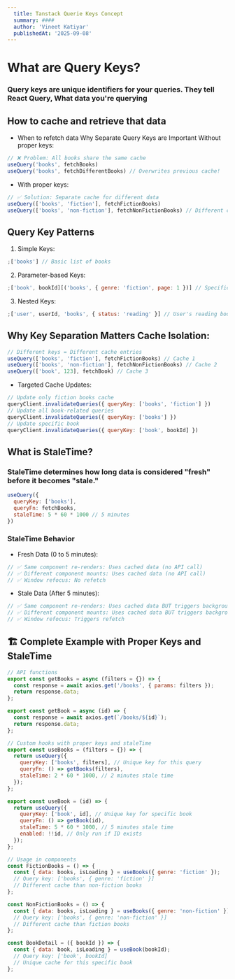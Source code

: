 ```yaml
---
  title: Tanstack Querie Keys Concept
  summary: ####
  author: 'Vineet Katiyar'
  publishedAt: '2025-09-08'
---
```


# What are Query Keys?

### Query keys are unique identifiers for your queries. They tell React Query, What data you're querying

## How to cache and retrieve that data

- When to refetch data Why Separate Query Keys are Important Without proper
  keys:

```jsx
// ❌ Problem: All books share the same cache
useQuery('books', fetchBooks)
useQuery('books', fetchDifferentBooks) // Overwrites previous cache!
```

- With proper keys:

```jsx
// ✅ Solution: Separate cache for different data
useQuery(['books', 'fiction'], fetchFictionBooks)
useQuery(['books', 'non-fiction'], fetchNonFictionBooks) // Different cache!
```

## Query Key Patterns

1. Simple Keys:

```js
;['books'] // Basic list of books
```

2. Parameter-based Keys:

```js
;['book', bookId][('books', { genre: 'fiction', page: 1 })] // Specific book by ID // Filtered list
```

3. Nested Keys:

```js
;['user', userId, 'books', { status: 'reading' }] // User's reading books
```

## Why Key Separation Matters Cache Isolation:

```js
// Different keys = Different cache entries
useQuery(['books', 'fiction'], fetchFictionBooks) // Cache 1
useQuery(['books', 'non-fiction'], fetchNonFictionBooks) // Cache 2
useQuery(['book', 123], fetchBook) // Cache 3
```

- Targeted Cache Updates:

```js
// Update only fiction books cache
queryClient.invalidateQueries({ queryKey: ['books', 'fiction'] })
// Update all book-related queries
queryClient.invalidateQueries({ queryKey: ['books'] })
// Update specific book
queryClient.invalidateQueries({ queryKey: ['book', bookId] })
```

## What is StaleTime?

### StaleTime determines how long data is considered "fresh" before it becomes "stale."

```js
useQuery({
  queryKey: ['books'],
  queryFn: fetchBooks,
  staleTime: 5 * 60 * 1000 // 5 minutes
})
```

### StaleTime Behavior

- Fresh Data (0 to 5 minutes):

```js
// ✅ Same component re-renders: Uses cached data (no API call)
// ✅ Different component mounts: Uses cached data (no API call)
// ✅ Window refocus: No refetch
```

- Stale Data (After 5 minutes):
```js
// ✅ Same component re-renders: Uses cached data BUT triggers background refetch
// ✅ Different component mounts: Uses cached data BUT triggers background refetch
// ✅ Window refocus: Triggers refetch
```

## 🏗️ Complete Example with Proper Keys and StaleTime
```jsx
// API functions
export const getBooks = async (filters = {}) => {
  const response = await axios.get('/books', { params: filters });
  return response.data;
};

export const getBook = async (id) => {
  const response = await axios.get(`/books/${id}`);
  return response.data;
};

// Custom hooks with proper keys and staleTime
export const useBooks = (filters = {}) => {
  return useQuery({
    queryKey: ['books', filters], // Unique key for this query
    queryFn: () => getBooks(filters),
    staleTime: 2 * 60 * 1000, // 2 minutes stale time
  });
};

export const useBook = (id) => {
  return useQuery({
    queryKey: ['book', id], // Unique key for specific book
    queryFn: () => getBook(id),
    staleTime: 5 * 60 * 1000, // 5 minutes stale time
    enabled: !!id, // Only run if ID exists
  });
};

// Usage in components
const FictionBooks = () => {
  const { data: books, isLoading } = useBooks({ genre: 'fiction' });
  // Query key: ['books', { genre: 'fiction' }]
  // Different cache than non-fiction books
};

const NonFictionBooks = () => {
  const { data: books, isLoading } = useBooks({ genre: 'non-fiction' });
  // Query key: ['books', { genre: 'non-fiction' }]
  // Different cache than fiction books
};

const BookDetail = ({ bookId }) => {
  const { data: book, isLoading } = useBook(bookId);
  // Query key: ['book', bookId]
  // Unique cache for this specific book
};
```
